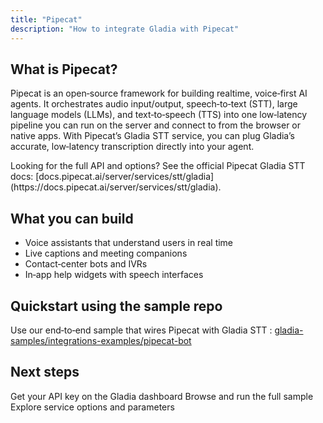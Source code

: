 ```yaml
---
title: "Pipecat"
description: "How to integrate Gladia with Pipecat"
---
```


## What is Pipecat?

Pipecat is an open‑source framework for building realtime, voice‑first AI agents. It orchestrates audio input/output, speech‑to‑text (STT), large language models (LLMs), and text‑to‑speech (TTS) into one low‑latency pipeline you can run on the server and connect to from the browser or native apps. With Pipecat’s Gladia STT service, you can plug Gladia’s accurate, low‑latency transcription directly into your agent.

<Tip>
  Looking for the full API and options? See the official Pipecat Gladia STT
  docs:
  [docs.pipecat.ai/server/services/stt/gladia](https://docs.pipecat.ai/server/services/stt/gladia).
</Tip>

## What you can build

- Voice assistants that understand users in real time
- Live captions and meeting companions
- Contact‑center bots and IVRs
- In‑app help widgets with speech interfaces

## Quickstart using the sample repo

Use our end‑to‑end sample that wires Pipecat with Gladia STT : [gladia-samples/integrations-examples/pipecat-bot](https://github.com/gladiaio/gladia-samples/tree/main/integrations-examples/pipecat-bot)

## Next steps

<CardGroup cols={3}>
  <Card title="Get your API key" href="https://app.gladia.io/apikeys" icon="key">
    Get your API key on the Gladia dashboard
  </Card>
  <Card
    title="Pipecat bot with Gladia"
    icon="github"
    href="https://github.com/gladiaio/gladia-samples/tree/main/integrations-examples/pipecat-bot"
  >
    Browse and run the full sample
  </Card>
  <Card
    title="Pipecat Gladia STT docs"
    icon="book"
    href="https://docs.pipecat.ai/server/services/stt/gladia"
  >
    Explore service options and parameters
  </Card>
</CardGroup>
